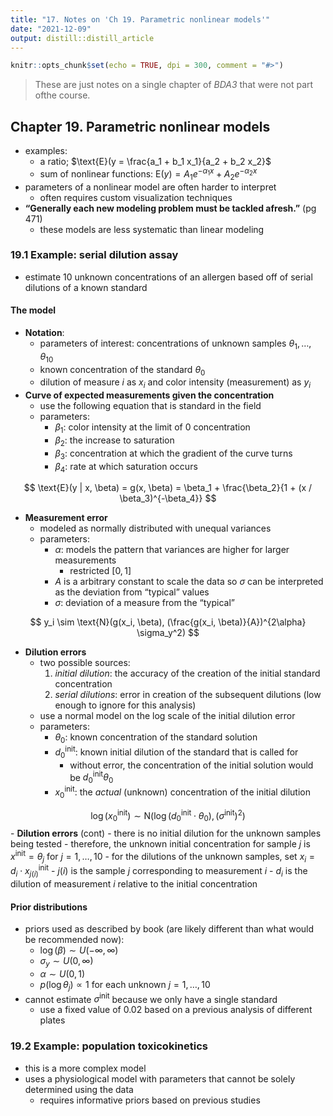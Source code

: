 ```yaml
---
title: "17. Notes on 'Ch 19. Parametric nonlinear models'"
date: "2021-12-09"
output: distill::distill_article
---
```


```r
knitr::opts_chunk$set(echo = TRUE, dpi = 300, comment = "#>")
```

> These are just notes on a single chapter of *BDA3* that were not part ofthe course.

## Chapter 19. Parametric nonlinear models

- examples:
  - a ratio; $\text{E}(y = \frac{a_1 + b_1 x_1}{a_2 + b_2 x_2}$
  - sum of nonlinear functions: $\text{E}(y) = A_1 e^{-\alpha_1x} + A_2 e^{-\alpha_2x}$
- parameters of a nonlinear model are often harder to interpret
  - often requires custom visualization techniques
- **"Generally each new modeling problem must be tackled afresh."** (pg 471)
  - these models are less systematic than linear modeling

### 19.1 Example: serial dilution assay

- estimate 10 unknown concentrations of an allergen based off of serial dilutions of a known standard

#### The model

- **Notation**:
  - parameters of interest: concentrations of unknown samples $\theta_1, \dots, \theta_10$
  - known concentration of the standard $\theta_0$
  - dilution of measure $i$ as $x_i$ and color intensity (measurement) as $y_i$
- **Curve of expected measurements given the concentration**
  - use the following equation that is standard in the field
  - parameters:
    - $\beta_1$: color intensity at the limit of 0 concentration
    - $\beta_2$: the increase to saturation
    - $\beta_3$: concentration at which the gradient of the curve turns
    - $\beta_4$: rate at which saturation occurs

$$
\text{E}(y | x, \beta) =
  g(x, \beta) =
  \beta_1 + \frac{\beta_2}{1 + (x / \beta_3)^{-\beta_4}}
$$

- **Measurement error**
  - modeled as normally distributed with unequal variances
  - parameters:
    - $\alpha$: models the pattern that variances are higher for larger measurements
      - restricted $[0, 1]$
    - $A$ is a arbitrary constant to scale the data so $\sigma$ can be interpreted as the deviation from "typical" values
    - $\sigma$: deviation of a measure from the "typical"

$$
y_i \sim \text{N}(g(x_i, \beta), (\frac{g(x_i, \beta)}{A})^{2\alpha} \sigma_y^2)
$$

- **Dilution errors**
  - two possible sources:
    1. *initial dilution*: the accuracy of the creation of the initial standard concentration
    2. *serial dilutions*: error in creation of the subsequent dilutions (low enough to ignore for this analysis)
  - use a normal model on the log scale of the initial dilution error
  - parameters:
    - $\theta_0$: known concentration of the standard solution
    - $d_0^\text{init}$: known initial dilution of the standard that is called for
      - without error, the concentration of the initial solution would be $d_0^\text{init} \theta_0$
    - $x_0^\text{init}$: the *actual* (unknown) concentration of the initial dilution

$$
\log(x_0^\text{init}) \sim \text{N}(\log(d_0^\text{init} \cdot \theta_0), (\sigma^\text{init})^2)
$$
- **Dilution errors** (cont)
  - there is no initial dilution for the unknown samples being tested
    - therefore, the unknown initial concentration for sample $j$ is $x^\text{init} = \theta_j$ for $j = 1, \dots, 10$
    - for the dilutions of the unknown samples, set $x_i = d_i \cdot x_{j(i)}^\text{init}$
      - $j(i)$ is the sample $j$ corresponding to measurement $i$
      - $d_i$ is the dilution of measurement $i$ relative to the initial concentration

#### Prior distributions

- priors used as described by book (are likely different than what would be recommended now):
  - $\log(\beta) \sim U(-\infty, \infty)$
  - $\sigma_y \sim U(0, \infty)$
  - $\alpha \sim U(0,1)$
  - $p(\log \theta_j) \propto 1$ for each unknown $j = 1, \dots, 10$
- cannot estimate $\sigma^\text{init}$ because we only have a single standard
  - use a fixed value of 0.02 based on a previous analysis of different plates

### 19.2 Example: population toxicokinetics

- this is a more complex model
- uses a physiological model with parameters that cannot be solely determined using the data
  - requires informative priors based on previous studies
